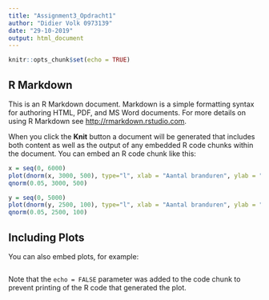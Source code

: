 ---
title: "Assignment3_Opdracht1"
author: "Didier Volk 0973139"
date: "29-10-2019"
output: html_document
---

```{r setup, include=FALSE}
knitr::opts_chunk$set(echo = TRUE)
```

## R Markdown

This is an R Markdown document. Markdown is a simple formatting syntax for authoring HTML, PDF, and MS Word documents. For more details on using R Markdown see <http://rmarkdown.rstudio.com>.

When you click the **Knit** button a document will be generated that includes both content as well as the output of any embedded R code chunks within the document. You can embed an R code chunk like this:

```{r }
x = seq(0, 6000)
plot(dnorm(x, 3000, 500), type="l", xlab = "Aantal branduren", ylab = "Kans", main = "Kansdichtheidsfunctie van Type A", lwd=2)
qnorm(0.05, 3000, 500)

y = seq(0, 5000)
plot(dnorm(y, 2500, 100), type="l", xlab = "Aantal branduren", ylab = "Kans", main = "Kansdichtheidsfunctie van Type B", lwd=2)
qnorm(0.05, 2500, 100)
```

## Including Plots

You can also embed plots, for example:

```{r , echo=FALSE}

```

Note that the `echo = FALSE` parameter was added to the code chunk to prevent printing of the R code that generated the plot.
